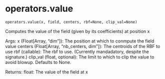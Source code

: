 # operators.value { #updes.operators.value }

`operators.value(x, field, centers, rbf=None, clip_val=None)`

Computes the value of the field (given by its coefficients) at position x

Args:
    x (Float[Array, "dim"]): The position at which to conmpute the field value
    centers (Float[Array, "nb_centers, dim"]): The centroids of the RBF to use
    rbf (callable): The rbf to use. (Currently mandadatory, despite the signature.)
    clip_val (float, optional): The limit to which to clip the value to avoid blowup. Defaults to None.

Returns:
    float: The value of the field at x